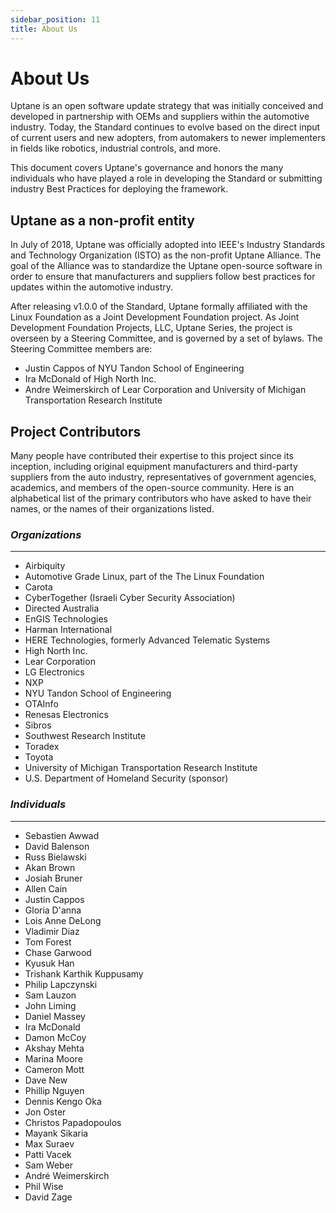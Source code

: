 ```yaml
---
sidebar_position: 11
title: About Us
---
```



# About Us

Uptane is an open software update strategy that was initially conceived and developed in partnership with OEMs and suppliers within the automotive industry. Today, the Standard continues to evolve based on the direct input of current users and new adopters, from automakers to newer implementers in fields like robotics, industrial controls, and more.

This document covers Uptane's governance and honors the many individuals who have played a role in developing the Standard or submitting industry Best Practices for deploying the framework.

## Uptane as a non-profit entity

In July of 2018, Uptane was officially adopted into IEEE's Industry Standards
and Technology Organization (ISTO) as the non-profit Uptane Alliance. The goal of the Alliance was to standardize the Uptane open-source software in order to ensure that manufacturers and suppliers follow best practices for updates within the automotive industry.

After releasing v1.0.0 of the Standard, Uptane formally affiliated with the Linux Foundation as a Joint Development Foundation project. As Joint Development Foundation Projects, LLC, Uptane Series, the project is overseen by a Steering Committee, and is governed by a set of bylaws. The Steering Committee members are:

- Justin Cappos of NYU Tandon School of Engineering
- Ira McDonald of High North Inc.
- Andre Weimerskirch of Lear Corporation and University of Michigan
  Transportation Research Institute

## Project Contributors

Many people have contributed their expertise to this
project since its inception, including original equipment manufacturers and
third-party suppliers from the auto industry, representatives
of government agencies, academics, and members of the open-source community.
Here is an alphabetical list of the primary contributors who have asked to 
have their names, or the names of their organizations listed.

### _Organizations_

---

- Airbiquity
- Automotive Grade Linux, part of the The Linux Foundation
- Carota
- CyberTogether (Israeli Cyber Security Association)
- Directed Australia
- EnGIS Technologies
- Harman International
- HERE Technologies, formerly Advanced Telematic Systems
- High North Inc.
- Lear Corporation
- LG Electronics
- NXP
- NYU Tandon School of Engineering
- OTAInfo
- Renesas Electronics
- Sibros
- Southwest Research Institute
- Toradex
- Toyota
- University of Michigan Transportation Research Institute
- U.S. Department of Homeland Security (sponsor)

### _Individuals_

---

- Sebastien Awwad
- David Balenson
- Russ Bielawski
- Akan Brown
- Josiah Bruner
- Allen Cain
- Justin Cappos
- Gloria D'anna
- Lois Anne DeLong
- Vladimir Diaz
- Tom Forest
- Chase Garwood
- Kyusuk Han
- Trishank Karthik Kuppusamy
- Philip Lapczynski
- Sam Lauzon
- John Liming
- Daniel Massey
- Ira McDonald
- Damon McCoy
- Akshay Mehta
- Marina Moore
- Cameron Mott
- Dave New
- Phillip Nguyen
- Dennis Kengo Oka
- Jon Oster
- Christos Papadopoulos
- Mayank Sikaria
- Max Suraev
- Patti Vacek
- Sam Weber
- André Weimerskirch
- Phil Wise
- David Zage

<Contributors />